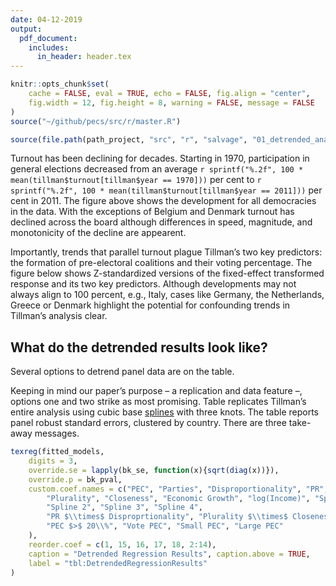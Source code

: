 ```yaml
---
date: 04-12-2019
output:
  pdf_document:
    includes:
      in_header: header.tex
---
```


\tableofcontents
\newpage

```r
knitr::opts_chunk$set(
    cache = FALSE, eval = TRUE, echo = FALSE, fig.align = "center",
    fig.width = 12, fig.height = 8, warning = FALSE, message = FALSE
)
source("~/github/pecs/src/r/master.R")
```

\section{Trends in the data}

\subsection{What's the grand picture?}

```r
source(file.path(path_project, "src", "r", "salvage", "01_detrended_analysis.R"))
```

Turnout has been declining for decades. Starting in 1970, participation in general
elections decreased from an average
`r sprintf("%.2f", 100 * mean(tillman$turnout[tillman$year == 1970]))` per cent to
`r sprintf("%.2f", 100 * mean(tillman$turnout[tillman$year == 2011]))` per cent in
2011. The figure above shows the development for all democracies in the data. With
the exceptions of Belgium and Denmark turnout has declined across the board
although differences in speed, magnitude, and monotonicity of the decline
are appearent.

\begin{figure}[ht]
    \caption{Trends in Turnout}
    \includegraphics[width=\textwidth]{~/github/pecs/out/scatter_smoother_detrendTurnout.pdf}

    \textbf{Note}: Confidence envelope at the .95 level.
\end{figure}

Importantly, trends that parallel turnout plague Tillman's two key predictors:
the formation of pre-electoral coalitions and their voting percentage. The
figure below shows Z-standardized versions of the fixed-effect transformed
response and its two key predictors. Although developments may not always align
to 100 percent, e.g., Italy, cases like Germany, the Netherlands, Greece or
Denmark highlight the potential for confounding trends in Tillman's analysis
clear.

\begin{figure}[ht]
    \caption{Shared Trends in Treatments and Response}
    \includegraphics[width=\textwidth]{~/github/pecs/out/line_commonTrend_Pec1_Turnout.pdf}

    \small{\textbf{Note}: Rug plots indicate election years.}
\end{figure}

\newpage


## What do the detrended results look like?

Several options to detrend panel data are on the table.
\begin{enumerate}
    \item Indicator variables for observations can account for all apparent
        trends in the data. However, they reduce statistical power quite a bit.
    \item Reduced form trend models of observation time, e.g., polynomials or
        splines, are easily implemented, but quickly overfit the data
    \item Sophisticated error structures, e.g., AR(1), correct standard
        errors and p-values. Unfortunately, they ignore the biased effect
        estimate.
    \item A set of lagged responses removes any trend up to the cardinality of
        the set, but it will bias results if the trend is more complex than
        that.
    \item Substantive models of the trend in the outcome. However, if those
        models are to reduce confoundedness then they should yield leverage on
        the treatment(s) as well.
\end{enumerate}

Keeping in mind our paper's purpose -- a replication and data feature --,
options one and two strike as most promising. Table
\ref{tbl:DetrendedRegressionResults} replicates Tillman's entire analysis using
cubic base [splines](https://en.wikipedia.org/wiki/B-spline) with three
knots.\footnote{
    The last report already presented the dummy variable approach.
}
The table reports panel robust standard errors, clustered by country. There are
three take-away messages.

```r
texreg(fitted_models,
    digits = 3,
    override.se = lapply(bk_se, function(x){sqrt(diag(x))}),
    override.p = bk_pval,
    custom.coef.names = c("PEC", "Parties", "Disproportionality", "PR",
        "Plurality", "Closeness", "Economic Growth", "log(Income)", "Spline 1",
        "Spline 2", "Spline 3", "Spline 4",
        "PR $\\times$ Disproprtionality", "Plurality $\\times$ Closeness",
        "PEC $>$ 20\\%", "Vote PEC", "Small PEC", "Large PEC"
    ),
    reorder.coef = c(1, 15, 16, 17, 18, 2:14),
    caption = "Detrended Regression Results", caption.above = TRUE,
    label = "tbl:DetrendedRegressionResults"
)
```

\begin{enumerate}
    \item As before, the \textit{formation} of pre-electoral coalitions does
        not boost turnout once trends are taken into account. The estimated
        effect on PEC approaches zero and more sophisticated trend
        formulations will not substantively change this outcome: Shared trends
        confound Tillman's pivotal analysis.
    \item Interestingly, Models 2 through 4 imply that strong pre-electoral
        coalitions still boost turnout. According to Model 3, every additional
        vote percentage point which goes to PECS increases turnout by $0.027$
        percentage points. Moreover, Models 2 and 4 strongly suggest that this
        effect turns strong pre-electoral coalitions, i.e. PECs that account
        for at least 20 percent of the vote.

        However, voting results for PECs are downstream from turnout.
        Therefore, it is very likely that something else but time confounds
        these effects. Suspects range from institutions and party system
        polarization to observable properties of PECS, e.g. former cabinet
        status of its members or coalition type.
    \item Once the analysis has been detrended, many of the remaining
        regressors tend towards zero. At least, most of them do not flip sign.
        Consequently, not everything about Tillman's analysis is confounded by
        trends. There is something to be salvaged.
\end{enumerate}

\section{Rethinking institutional controls}

\section{Bringing polarization back in}
